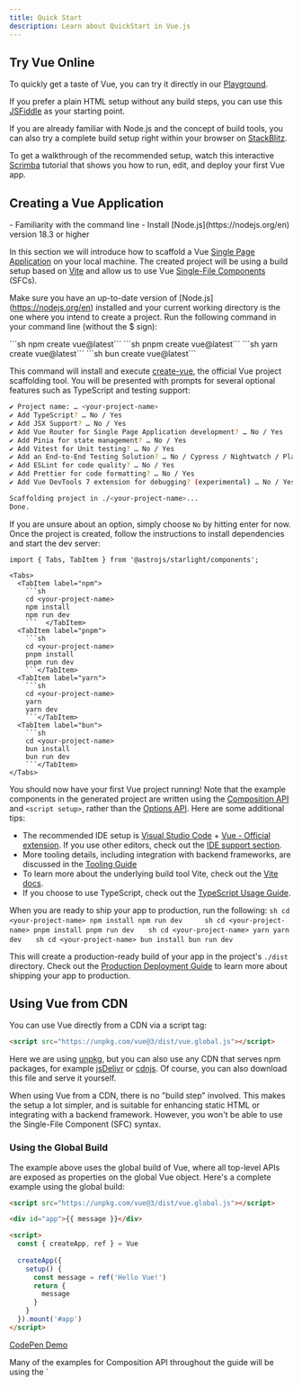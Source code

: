 ```yaml
---
title: Quick Start
description: Learn about QuickStart in Vue.js
---
```


## Try Vue Online

To quickly get a taste of Vue, you can try it directly in our [Playground](https://play.vuejs.org/#eNp9kVFLwzAQx7/KeS9TmBuiT6MOVAbqg4oKvuSltLeuM01CcpmF0u/utaXVhzEISe7/vyS/yzV459ziEAlXmITMl47XylDtrGfIaZtGzdAoA5CnnJ5fDHsATxy9GSOAKhQrmD2S1ha+rNf52Wyw2m6RSUaynB6QgKlyOmWSCCDZXa2bprsF2jZZStSrpXGR4XBZ2Zz0rULxFYqVLKfTOEcOmTXbsljsgzVSRw+lMLOVKzX5V8elNUHhasRVmArnz3OvsY80H/VsR9n3EX0f6k5T+OYpkD+Qwsnj1BfEg735eKFa9pMp5FFL9gnznYLVsWMc0u6jyQX7X15P+1R1PSlN8Rk2NZMJY1EdaP/Jfb5CaebDidL/cK8XN2NzsP0F+HSp8w==).

If you prefer a plain HTML setup without any build steps, you can use this [JSFiddle](https://jsfiddle.net) as your starting point.

If you are already familiar with Node.js and the concept of build tools, you can also try a complete build setup right within your browser on [StackBlitz](https://stackblitz.com).

To get a walkthrough of the recommended setup, watch this interactive [Scrimba](https://scrimba.com/learn-vuejs-c09q9jrprp/~02rd?via=vue) tutorial that shows you how to run, edit, and deploy your first Vue app.

## Creating a Vue Application


<Aside type="note" title="Prerequisites">
- Familiarity with the command line
- Install [Node.js](https://nodejs.org/en) version 18.3 or higher 
</Aside>

In this section we will introduce how to scaffold a Vue [Single Page Application](https://vuejs.org/guide/extras/ways-of-using-vue.html#single-page-application-spa) on your local machine. The created project will be using a build setup based on [Vite](https://vitejs.dev/) and allow us to use Vue [Single-File Components](https://vuejs.org/guide/scaling-up/sfc.html) (SFCs).

Make sure you have an up-to-date version of [Node.js] (https://nodejs.org/en) installed and your current working directory is the one where you intend
to create a project. Run the following command in your command line (without the $ sign):



<Tabs>
  <TabItem label="npm">```sh npm create vue@latest```</TabItem>
  <TabItem label="pnpm"> ```sh pnpm create vue@latest```</TabItem>
  <TabItem label="yarn"> ```sh yarn create vue@latest```</TabItem>
  <TabItem label="bun">```sh bun create vue@latest```</TabItem>
</Tabs>


This command will install and execute [create-vue](https://github.com/vuejs/create-vue), the official Vue project scaffolding tool. You will be presented with prompts for several optional features such as TypeScript and testing support:

```bash
✔ Project name: … <your-project-name>
✔ Add TypeScript? … No / Yes
✔ Add JSX Support? … No / Yes
✔ Add Vue Router for Single Page Application development? … No / Yes
✔ Add Pinia for state management? … No / Yes
✔ Add Vitest for Unit testing? … No / Yes
✔ Add an End-to-End Testing Solution? … No / Cypress / Nightwatch / Playwright
✔ Add ESLint for code quality? … No / Yes
✔ Add Prettier for code formatting? … No / Yes
✔ Add Vue DevTools 7 extension for debugging? (experimental) … No / Yes

Scaffolding project in ./<your-project-name>...
Done.
```

If you are unsure about an option, simply choose `No` by hitting enter for now. Once the project is created, follow the instructions to install 
dependencies and start the dev server:

```mdx
import { Tabs, TabItem } from '@astrojs/starlight/components';

<Tabs>
  <TabItem label="npm">
    ```sh
    cd <your-project-name>
    npm install
    npm run dev    
    ```  </TabItem>
  <TabItem label="pnpm">
    ```sh
    cd <your-project-name>
    pnpm install
    pnpm run dev  
    ```</TabItem>
  <TabItem label="yarn">
    ```sh
    cd <your-project-name>
    yarn
    yarn dev  
    ```</TabItem>    
  <TabItem label="bun">
    ```sh
    cd <your-project-name>
    bun install
    bun run dev  
    ```</TabItem>
</Tabs>
```

You should now have your first Vue project running! Note that the example components in the generated project are written using the [Composition API](https://vuejs.org/api/composition-api-setup.html) and `<script setup>`, rather than the [Options API](https://vuejs.org/api/options-overview.html). Here are some additional tips:

- The recommended IDE setup is [Visual Studio Code](https://code.visualstudio.com/) + [Vue - Official extension](https://marketplace.visualstudio.com/items?itemName=Vue.volar). If you use other editors, check out the [IDE support section](https://vuejs.org/guide/scaling-up/tooling.html#ide-support).
- More tooling details, including integration with backend frameworks, are discussed in the [Tooling Guide](/vue/06_scaling-up/tooling)
- To learn more about the underlying build tool Vite, check out the [Vite docs](https://vitejs.dev).
- If you choose to use TypeScript, check out the [TypeScript Usage Guide](https://vuejs.org/guide/typescript/overview.html).

When you are ready to ship your app to production, run the following:
<Tabs>
  <TabItem label="npm">
    ```sh
    cd <your-project-name>
    npm install
    npm run dev    
    ```
  </TabItem>
  <TabItem label="pnpm">
    ```sh
    cd <your-project-name>
    pnpm install
    pnpm run dev  
    ```
  </TabItem>
  <TabItem label="yarn">
    ```sh
    cd <your-project-name>
    yarn
    yarn dev  
    ```
  </TabItem>
  <TabItem label="bun">
    ```sh
    cd <your-project-name>
    bun install
    bun run dev  
    ```
  </TabItem>
</Tabs>

This will create a production-ready build of your app in the project's `./dist` directory. Check out the [Production Deployment Guide](https://vuejs.org/guide/best-practices/production-deployment.html) to learn more about shipping your app to production.

## Using Vue from CDN

You can use Vue directly from a CDN via a script tag:

```html
<script src="https://unpkg.com/vue@3/dist/vue.global.js"></script>
```

Here we are using [unpkg](https://unpkg.com/), but you can also use any CDN that serves npm packages, for example [jsDelivr](https://www.jsdelivr.com/package/npm/vue) or [cdnjs](https://cdnjs.com/libraries/vue). Of course, you can also download this file and serve it yourself.

When using Vue from a CDN, there is no "build step" involved. This makes the setup a lot simpler, and is suitable for enhancing static HTML or integrating with a backend framework. However, you won't be able to use the Single-File Component (SFC) syntax.

### Using the Global Build

The example above uses the global build of Vue, where all top-level APIs are exposed as properties on the global Vue object. Here's a complete example using the global build:

```html
<script src="https://unpkg.com/vue@3/dist/vue.global.js"></script>

<div id="app">{{ message }}</div>

<script>
  const { createApp, ref } = Vue
  
  createApp({
    setup() {
      const message = ref('Hello Vue!')
      return {
        message
      }
    }
  }).mount('#app')
</script>
```

[CodePen Demo](https://vuejs.org/examples/#hello-world)

<Aside type="tip" title="TIP">Many of the examples for Composition API throughout the guide will be using the `<script setup>` syntax, which requires build tools. If you intend to use Composition API without a build step, consult the usage of the `setup()` [option](https://vuejs.org/api/composition-api-setup.html).</Aside>


### Using the ES Module Build

Throughout the rest of the documentation, we will be primarily using the [ES modules](https://developer.mozilla.org/en-US/docs/Web/JavaScript/Guide/Modules) syntax. Most modern browsers now support ES modules natively, so we can use Vue from a CDN via native ES modules like this:

```html
<div id="app">{{ message }}</div>

<script type="module">
  import { createApp, ref } from 'https://unpkg.com/vue@3/dist/vue.esm-browser.js'
  
  createApp({
    setup() {
      const message = ref('Hello Vue!')
      return {
        message
      }
    }
  }).mount('#app')
</script>
```

Notice that we are using `<script type="module">`, and the imported CDN URL is pointing to the ES modules build of Vue instead.

[CodePen Demo](https://codepen.io/vuejs-examples/pen/MWzazEv)

### Enabling Import Maps

In the above example, we are importing from the full CDN URL, but in the rest of the documentation you will see code like this:

```js
import { createApp } from 'vue'
```

We can teach the browser where to locate the `vue` import by using [Import Maps](https://developer.mozilla.org/en-US/docs/Web/HTML/Element/script/type/importmap):

```html
<script type="importmap">
  {
    "imports": {
      "vue": "https://unpkg.com/vue@3/dist/vue.esm-browser.js"
    }
  }
</script>

<div id="app">{{ message }}</div>

<script type="module">
  import { createApp, ref } from 'vue'
  
  createApp({
    setup() {
      const message = ref('Hello Vue!')
      return {
        message
      }
    }
  }).mount('#app')
</script>
```

[CodePen Demo](https://codepen.io/vuejs-examples/pen/YzRyRYM)

You can also add entries for other dependencies to the import map - but make sure they point to the ES modules version of the library you intend to use.

<Aside type="tip" title = "Import Maps Browser Support"> Import Maps is a relatively new browser feature. Make sure to use a browser within its [support range](https://caniuse.com/?search=importmap). In particular, it is only supported in Safari 16.4+.</Aside>

<Aside type="note" title="Notes on Production Use">The examples so far are using the development build of Vue - if you intend to use Vue from a CDN in production, make sure to check out the [Production Deployment Guide](/vue/07_best-practices/tooling). 
While it is possible to use Vue without a build system, an alternative approach to consider is using `vuejs/petite-vue` that could better suit the context where `jquery/jquery` (in the past) or `alpinejs/alpine` (in the present) might be used instead.</Aside>

### Splitting Up the Modules

As we dive deeper into the guide, we may need to split our code into separate JavaScript files so that they are easier to manage. For example:

```html
<!-- index.html -->
<div id="app"></div>

<script type="module">
  import { createApp } from 'vue'
  import MyComponent from './my-component.js'
  
  createApp(MyComponent).mount('#app')
</script>
```

```js
// my-component.js
import { ref } from 'vue'

export default {
  setup() {
    const count = ref(0)
    return { count }
  },
  template: `<div>Count is: {{ count }}</div>`
}
```

If you directly open the above `index.html` in your browser, you will find that it throws an error because ES modules cannot work over the `file://` protocol, which is the protocol the browser uses when you open a local file.

Due to security reasons, ES modules can only work over the `http://` protocol, which is what the browsers use when opening pages on the web. In order for ES modules to work on our local machine, we need to serve the `index.html` over the `http://` protocol, with a local HTTP server.

To start a local HTTP server, first make sure you have [Node.js](https://nodejs.org/en/) installed, then run `npx serve` from the command line in the same directory where your HTML file is. You can also use any other HTTP server that can serve static files with the correct MIME types.

You may have noticed that the imported component's template is inlined as a JavaScript string. If you are using VS Code, you can install the [es6-string-html](https://marketplace.visualstudio.com/items?itemName=Tobermory.es6-string-html) extension and prefix the strings with a `/*html*/` comment to get syntax highlighting for them.

## Next Steps

If you skipped the [Introduction](https://vuejs.org/guide/introduction.html), we strongly recommend reading it before moving on to the rest of the documentation.


<CardGrid>
  <Card title="Continue with the Guide" href="/vue/02_essentials/creating-an-application.mdx">
    The guide walks you through every aspect of the framework in full detail.
  </Card>
  <Card title="Try the Tutorial" href="https://vuejs.org/tutorial/#step-1">
    For those who prefer learning things hands-on.
  </Card>
  <Card title="Check out the Examples" href="https://vuejs.org/examples/#hello-world">
    Explore examples of core features and common UI tasks.
  </Card>
</CardGrid>

<Aside type="tip">[Edit this page on GitHub](https://github.com/vuejs/docs/edit/main/src/guide/quick-start.md)</Aside>